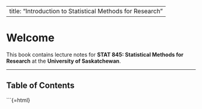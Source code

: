 
---
title: "Introduction to Statistical Methods for Research"
---

# Welcome {.unnumbered}

This book contains lecture notes for **STAT 845: Statistical Methods for Research** at the **University of Saskatchewan**.

---

## Table of Contents {.unnumbered}



```{=html}
<div id="book-toc">
  <script>
    // Dynamically load the book TOC using Quarto's sidebar structure
    document.addEventListener("DOMContentLoaded", function() {
      const sidebar = document.querySelector("nav.sidebar-navigation");
      if (sidebar) {
        const tocClone = sidebar.cloneNode(true);
        tocClone.style.display = "block";
        tocClone.classList.remove("sidebar-navigation");
        tocClone.querySelectorAll("button").forEach(b => b.remove());
        document.getElementById("book-toc").appendChild(tocClone);
      } else {
        document.getElementById("book-toc").innerHTML = "<p><em>TOC will appear after rendering.</em></p>";
      }
    });
  </script>
</div>

